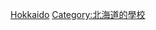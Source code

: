 {{日本行政區劃分類導航|的大學}}
{{Commonscat|Universities and colleges in Hokkaido}}

[[Category:日本各都道府縣的大學|Hokkaido]]
[[Category:北海道的學校|Category:北海道的學校]]